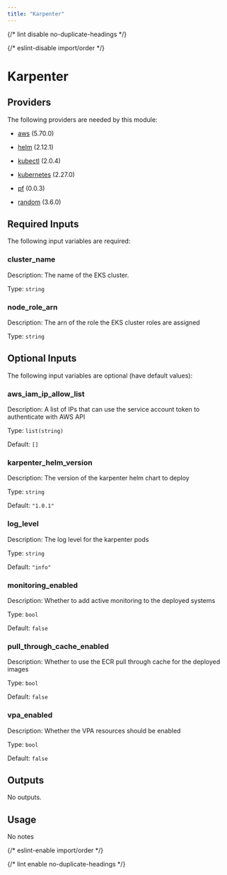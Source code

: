 ```yaml
---
title: "Karpenter"
---
```



{/* lint disable no-duplicate-headings */}

{/* eslint-disable import/order */}

<ModuleHeader
  name="kube_karpenter"
  sourceHref="https://github.com/Panfactum/stack/tree/__PANFACTUM_VERSION_EDGE__/packages/infrastructure/kube_karpenter"
  status="stable"
  type="direct"
/>

# Karpenter

## Providers

The following providers are needed by this module:

- [aws](https://registry.terraform.io/providers/hashicorp/aws/5.70.0/docs) (5.70.0)

- [helm](https://registry.terraform.io/providers/hashicorp/helm/2.12.1/docs) (2.12.1)

- [kubectl](https://registry.terraform.io/providers/alekc/kubectl/2.0.4/docs) (2.0.4)

- [kubernetes](https://registry.terraform.io/providers/hashicorp/kubernetes/2.27.0/docs) (2.27.0)

- [pf](https://registry.terraform.io/providers/panfactum/pf/0.0.3/docs) (0.0.3)

- [random](https://registry.terraform.io/providers/hashicorp/random/3.6.0/docs) (3.6.0)

## Required Inputs

The following input variables are required:

### cluster_name

Description: The name of the EKS cluster.

Type: `string`

### node_role_arn

Description: The arn of the role the EKS cluster roles are assigned

Type: `string`

## Optional Inputs

The following input variables are optional (have default values):

### aws_iam_ip_allow_list

Description: A list of IPs that can use the service account token to authenticate with AWS API

Type: `list(string)`

Default: `[]`

### karpenter_helm_version

Description: The version of the karpenter helm chart to deploy

Type: `string`

Default: `"1.0.1"`

### log_level

Description: The log level for the karpenter pods

Type: `string`

Default: `"info"`

### monitoring_enabled

Description: Whether to add active monitoring to the deployed systems

Type: `bool`

Default: `false`

### pull_through_cache_enabled

Description: Whether to use the ECR pull through cache for the deployed images

Type: `bool`

Default: `false`

### vpa_enabled

Description: Whether the VPA resources should be enabled

Type: `bool`

Default: `false`

## Outputs

No outputs.

## Usage

No notes

{/* eslint-enable import/order */}

{/* lint enable no-duplicate-headings */}
